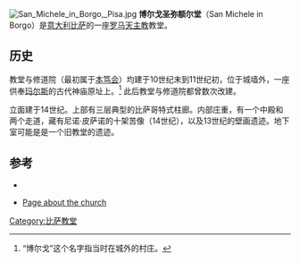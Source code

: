 [[Image:San_Michele_in_Borgo,_Pisa.jpg|thumb]]
'''博尔戈圣弥额尔堂'''（San Michele in Borgo）是[[意大利|意大利]][[比萨|比萨]]的一座[[罗马天主教|罗马天主教]]教堂。

==历史==
教堂与修道院（最初属于[[本笃会|本笃会]]）均建于10世纪末到11世纪初，位于城墙外，一座供奉[[玛尔斯|玛尔斯]]的古代神庙原址上。<ref>“博尔戈”这个名字指当时在城外的村庄。</ref> 此后教堂与修道院都曾数次改建。 

立面建于14世纪。上部有三层典型的比萨哥特式柱廊。内部庄重，有一个中殿和两个走道，藏有尼诺·皮萨诺的十架苦像（14世纪），以及13世纪的壁画遗迹。地下室可能是是一个旧教堂的遗迹。

==参考==
*{{cite book|first=Roberto|last=Donati|title=Pisa. Arte e storia|publisher=Plurigraf|location=Narni}}
{{reflist}}
*[https://web.archive.org/web/20080409094620/http://www.toscanaviva.com/Pisa/sanmichele_borgo.htm Page about the church] {{it icon}}
{{coord|43|43|0.82|N|10|24|9.15|E|source:itwiki_region:IT_type:landmark|display=title}}
[[Category:比萨教堂|Category:比萨教堂]]